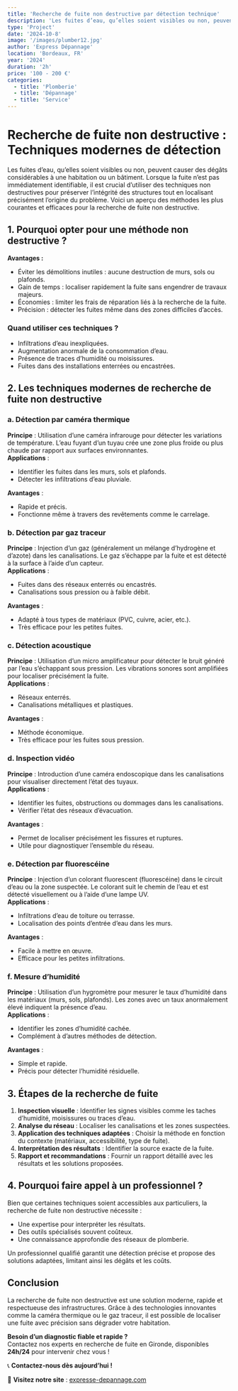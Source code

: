 ```yaml
---
title: 'Recherche de fuite non destructive par détection technique'
description: 'Les fuites d’eau, qu’elles soient visibles ou non, peuvent causer des dégâts considérables à une habitation ou un bâtiment'
type: 'Project'
date: '2024-10-8'
image: '/images/plumber12.jpg'
author: 'Express Dépannage'
location: 'Bordeaux, FR'
year: '2024'
duration: '2h'
price: '100 - 200 €'
categories:
  - title: 'Plomberie'
  - title: 'Dépannage'
  - title: 'Service'
---
```


# Recherche de fuite non destructive : Techniques modernes de détection

Les fuites d’eau, qu’elles soient visibles ou non, peuvent causer des dégâts considérables à une habitation ou un bâtiment. Lorsque la fuite n’est pas immédiatement identifiable, il est crucial d’utiliser des techniques non destructives pour préserver l’intégrité des structures tout en localisant précisément l’origine du problème. Voici un aperçu des méthodes les plus courantes et efficaces pour la recherche de fuite non destructive.

## 1. Pourquoi opter pour une méthode non destructive ?

**Avantages :**

- Éviter les démolitions inutiles : aucune destruction de murs, sols ou plafonds.
- Gain de temps : localiser rapidement la fuite sans engendrer de travaux majeurs.
- Économies : limiter les frais de réparation liés à la recherche de la fuite.
- Précision : détecter les fuites même dans des zones difficiles d’accès.

### Quand utiliser ces techniques ?

- Infiltrations d’eau inexpliquées.
- Augmentation anormale de la consommation d’eau.
- Présence de traces d’humidité ou moisissures.
- Fuites dans des installations enterrées ou encastrées.

## 2. Les techniques modernes de recherche de fuite non destructive

### a. Détection par caméra thermique

**Principe** : Utilisation d’une caméra infrarouge pour détecter les variations de température. L’eau fuyant d’un tuyau crée une zone plus froide ou plus chaude par rapport aux surfaces environnantes.  
**Applications** :
- Identifier les fuites dans les murs, sols et plafonds.
- Détecter les infiltrations d’eau pluviale.

**Avantages** :
- Rapide et précis.
- Fonctionne même à travers des revêtements comme le carrelage.

### b. Détection par gaz traceur

**Principe** : Injection d’un gaz (généralement un mélange d’hydrogène et d’azote) dans les canalisations. Le gaz s’échappe par la fuite et est détecté à la surface à l’aide d’un capteur.  
**Applications** :
- Fuites dans des réseaux enterrés ou encastrés.
- Canalisations sous pression ou à faible débit.

**Avantages** :
- Adapté à tous types de matériaux (PVC, cuivre, acier, etc.).
- Très efficace pour les petites fuites.

### c. Détection acoustique

**Principe** : Utilisation d’un micro amplificateur pour détecter le bruit généré par l’eau s’échappant sous pression. Les vibrations sonores sont amplifiées pour localiser précisément la fuite.  
**Applications** :
- Réseaux enterrés.
- Canalisations métalliques et plastiques.

**Avantages** :
- Méthode économique.
- Très efficace pour les fuites sous pression.

### d. Inspection vidéo

**Principe** : Introduction d’une caméra endoscopique dans les canalisations pour visualiser directement l’état des tuyaux.  
**Applications** :
- Identifier les fuites, obstructions ou dommages dans les canalisations.
- Vérifier l’état des réseaux d’évacuation.

**Avantages** :
- Permet de localiser précisément les fissures et ruptures.
- Utile pour diagnostiquer l’ensemble du réseau.

### e. Détection par fluorescéine

**Principe** : Injection d’un colorant fluorescent (fluorescéine) dans le circuit d’eau ou la zone suspectée. Le colorant suit le chemin de l’eau et est détecté visuellement ou à l’aide d’une lampe UV.  
**Applications** :
- Infiltrations d’eau de toiture ou terrasse.
- Localisation des points d’entrée d’eau dans les murs.

**Avantages** :
- Facile à mettre en œuvre.
- Efficace pour les petites infiltrations.

### f. Mesure d’humidité

**Principe** : Utilisation d’un hygromètre pour mesurer le taux d’humidité dans les matériaux (murs, sols, plafonds). Les zones avec un taux anormalement élevé indiquent la présence d’eau.  
**Applications** :
- Identifier les zones d’humidité cachée.
- Complément à d’autres méthodes de détection.

**Avantages** :
- Simple et rapide.
- Précis pour détecter l’humidité résiduelle.

## 3. Étapes de la recherche de fuite

1. **Inspection visuelle** : Identifier les signes visibles comme les taches d’humidité, moisissures ou traces d’eau.
2. **Analyse du réseau** : Localiser les canalisations et les zones suspectées.
3. **Application des techniques adaptées** : Choisir la méthode en fonction du contexte (matériaux, accessibilité, type de fuite).
4. **Interprétation des résultats** : Identifier la source exacte de la fuite.
5. **Rapport et recommandations** : Fournir un rapport détaillé avec les résultats et les solutions proposées.

## 4. Pourquoi faire appel à un professionnel ?

Bien que certaines techniques soient accessibles aux particuliers, la recherche de fuite non destructive nécessite :

- Une expertise pour interpréter les résultats.
- Des outils spécialisés souvent coûteux.
- Une connaissance approfondie des réseaux de plomberie.

Un professionnel qualifié garantit une détection précise et propose des solutions adaptées, limitant ainsi les dégâts et les coûts.

## Conclusion

La recherche de fuite non destructive est une solution moderne, rapide et respectueuse des infrastructures. Grâce à des technologies innovantes comme la caméra thermique ou le gaz traceur, il est possible de localiser une fuite avec précision sans dégrader votre habitation.

**Besoin d’un diagnostic fiable et rapide ?**  
Contactez nos experts en recherche de fuite en Gironde, disponibles **24h/24** pour intervenir chez vous !

📞 **Contactez-nous dès aujourd’hui !**  

🔗 **Visitez notre site** : [expresse-depannage.com](https://express-depannage-plomberie.vercel.app)  

